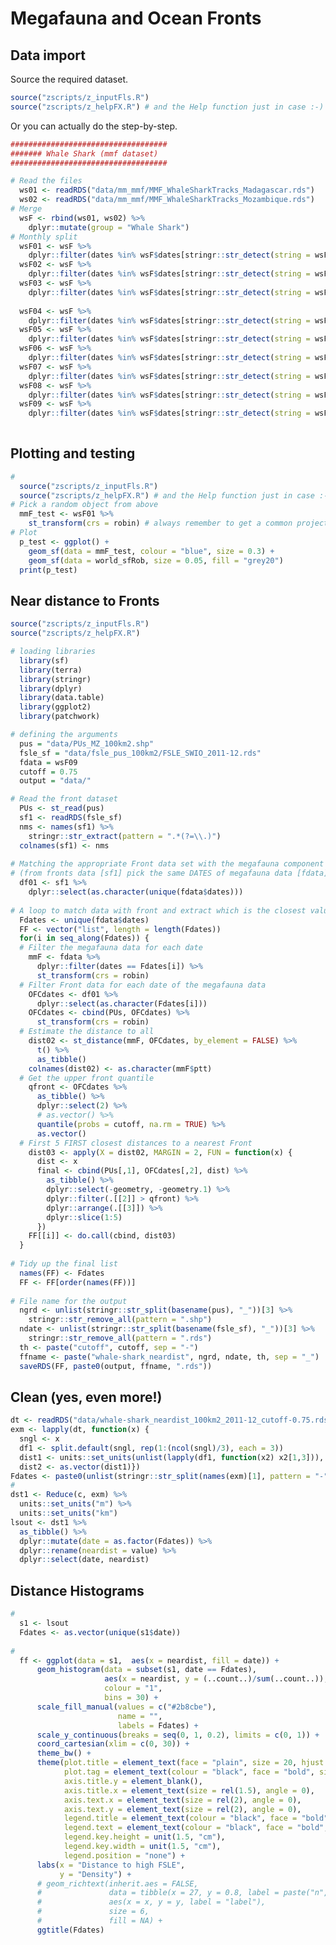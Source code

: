 # Megafauna and Ocean Fronts

## Data import

Source the required dataset.

```r
source("zscripts/z_inputFls.R")
source("zscripts/z_helpFX.R") # and the Help function just in case :-)
```

Or you can actually do the step-by-step.

```r

###################################
####### Whale Shark (mmf dataset)
###################################

# Read the files
  ws01 <- readRDS("data/mm_mmf/MMF_WhaleSharkTracks_Madagascar.rds")
  ws02 <- readRDS("data/mm_mmf/MMF_WhaleSharkTracks_Mozambique.rds")
# Merge
  wsF <- rbind(ws01, ws02) %>% 
    dplyr::mutate(group = "Whale Shark")
# Monthly split 
  wsF01 <- wsF %>% 
    dplyr::filter(dates %in% wsF$dates[stringr::str_detect(string = wsF$dates, pattern = "2016-10.*")])
  wsF02 <- wsF %>% 
    dplyr::filter(dates %in% wsF$dates[stringr::str_detect(string = wsF$dates, pattern = "2016-11.*")])
  wsF03 <- wsF %>% 
    dplyr::filter(dates %in% wsF$dates[stringr::str_detect(string = wsF$dates, pattern = "2016-12.*")])
  
  wsF04 <- wsF %>% 
    dplyr::filter(dates %in% wsF$dates[stringr::str_detect(string = wsF$dates, pattern = "2011-07.*")])
  wsF05 <- wsF %>% 
    dplyr::filter(dates %in% wsF$dates[stringr::str_detect(string = wsF$dates, pattern = "2011-08.*")])
  wsF06 <- wsF %>% 
    dplyr::filter(dates %in% wsF$dates[stringr::str_detect(string = wsF$dates, pattern = "2011-09.*")])
  wsF07 <- wsF %>% 
    dplyr::filter(dates %in% wsF$dates[stringr::str_detect(string = wsF$dates, pattern = "2011-10.*")])
  wsF08 <- wsF %>% 
    dplyr::filter(dates %in% wsF$dates[stringr::str_detect(string = wsF$dates, pattern = "2011-11.*")])
  wsF09 <- wsF %>% 
    dplyr::filter(dates %in% wsF$dates[stringr::str_detect(string = wsF$dates, pattern = "2011-12.*")])
    
```

## Plotting and testing

```r
# 
  source("zscripts/z_inputFls.R")
  source("zscripts/z_helpFX.R") # and the Help function just in case :-)
# Pick a random object from above
  mmF_test <- wsF01 %>% 
    st_transform(crs = robin) # always remember to get a common projection!
# Plot
  p_test <- ggplot() +
    geom_sf(data = mmF_test, colour = "blue", size = 0.3) +
    geom_sf(data = world_sfRob, size = 0.05, fill = "grey20")
  print(p_test)
```

## Near distance to Fronts

```r

source("zscripts/z_inputFls.R")
source("zscripts/z_helpFX.R")

# loading libraries
  library(sf)
  library(terra)
  library(stringr)
  library(dplyr)
  library(data.table)
  library(ggplot2)
  library(patchwork)

# defining the arguments
  pus = "data/PUs_MZ_100km2.shp" 
  fsle_sf = "data/fsle_pus_100km2/FSLE_SWIO_2011-12.rds"
  fdata = wsF09
  cutoff = 0.75
  output = "data/"

# Read the front dataset
  PUs <- st_read(pus)
  sf1 <- readRDS(fsle_sf)
  nms <- names(sf1) %>% 
    stringr::str_extract(pattern = ".*(?=\\.)")
  colnames(sf1) <- nms
  
# Matching the appropriate Front data set with the megafauna component
# (from fronts data [sf1] pick the same DATES of megafauna data [fdata])
  df01 <- sf1 %>% 
    dplyr::select(as.character(unique(fdata$dates)))
  
# A loop to match data with front and extract which is the closest value
  Fdates <- unique(fdata$dates)
  FF <- vector("list", length = length(Fdates))
  for(i in seq_along(Fdates)) {
  # Filter the megafauna data for each date
    mmF <- fdata %>% 
      dplyr::filter(dates == Fdates[i]) %>% 
      st_transform(crs = robin)
  # Filter Front data for each date of the megafauna data
    OFCdates <- df01 %>% 
      dplyr::select(as.character(Fdates[i]))
    OFCdates <- cbind(PUs, OFCdates) %>% 
      st_transform(crs = robin)
  # Estimate the distance to all
    dist02 <- st_distance(mmF, OFCdates, by_element = FALSE) %>%
      t() %>%
      as_tibble()
    colnames(dist02) <- as.character(mmF$ptt)
  # Get the upper front quantile
    qfront <- OFCdates %>%
      as_tibble() %>% 
      dplyr::select(2) %>% 
      # as.vector() %>% 
      quantile(probs = cutoff, na.rm = TRUE) %>% 
      as.vector()
  # First 5 FIRST closest distances to a nearest Front 
    dist03 <- apply(X = dist02, MARGIN = 2, FUN = function(x) {
      dist <- x
      final <- cbind(PUs[,1], OFCdates[,2], dist) %>% 
        as_tibble() %>% 
        dplyr::select(-geometry, -geometry.1) %>% 
        dplyr::filter(.[[2]] > qfront) %>% 
        dplyr::arrange(.[[3]]) %>%
        dplyr::slice(1:5)
      })
    FF[[i]] <- do.call(cbind, dist03)
  }
  
# Tidy up the final list
  names(FF) <- Fdates
  FF <- FF[order(names(FF))]
  
# File name for the output
  ngrd <- unlist(stringr::str_split(basename(pus), "_"))[3] %>% 
    stringr::str_remove_all(pattern = ".shp")
  ndate <- unlist(stringr::str_split(basename(fsle_sf), "_"))[3] %>% 
    stringr::str_remove_all(pattern = ".rds")
  th <- paste("cutoff", cutoff, sep = "-")
  ffname <- paste("whale-shark_neardist", ngrd, ndate, th, sep = "_")
  saveRDS(FF, paste0(output, ffname, ".rds"))
```

## Clean (yes, even more!)

```r

dt <- readRDS("data/whale-shark_neardist_100km2_2011-12_cutoff-0.75.rds")
exm <- lapply(dt, function(x) {
  sngl <- x
  df1 <- split.default(sngl, rep(1:(ncol(sngl)/3), each = 3))
  dist1 <- units::set_units(unlist(lapply(df1, function(x2) x2[1,3])), "m")
  dist2 <- as.vector(dist1)})
Fdates <- paste0(unlist(stringr::str_split(names(exm)[1], pattern = "-"))[1:2], collapse  = "-")
# 
dst1 <- Reduce(c, exm) %>% 
  units::set_units("m") %>% 
  units::set_units("km")
lsout <- dst1 %>% 
  as_tibble() %>% 
  dplyr::mutate(date = as.factor(Fdates)) %>% 
  dplyr::rename(neardist = value) %>% 
  dplyr::select(date, neardist)

```

## Distance Histograms

```r

# 
  s1 <- lsout
  Fdates <- as.vector(unique(s1$date))
  
#
  ff <- ggplot(data = s1,  aes(x = neardist, fill = date)) +
      geom_histogram(data = subset(s1, date == Fdates),
                     aes(x = neardist, y = (..count..)/sum(..count..)), 
                     colour = "1",
                     bins = 30) +
      scale_fill_manual(values = c("#2b8cbe"), 
                        name = "", 
                        labels = Fdates) +
      scale_y_continuous(breaks = seq(0, 1, 0.2), limits = c(0, 1)) +
      coord_cartesian(xlim = c(0, 30)) +
      theme_bw() +
      theme(plot.title = element_text(face = "plain", size = 20, hjust = 0.5),
            plot.tag = element_text(colour = "black", face = "bold", size = 23), 
            axis.title.y = element_blank(),
            axis.title.x = element_text(size = rel(1.5), angle = 0),
            axis.text.x = element_text(size = rel(2), angle = 0),
            axis.text.y = element_text(size = rel(2), angle = 0),
            legend.title = element_text(colour = "black", face = "bold", size = 15),
            legend.text = element_text(colour = "black", face = "bold", size = 13),
            legend.key.height = unit(1.5, "cm"),
            legend.key.width = unit(1.5, "cm"), 
            legend.position = "none") +
      labs(x = "Distance to high FSLE",
           y = "Density") +
      # geom_richtext(inherit.aes = FALSE, 
      #               data = tibble(x = 27, y = 0.8, label = paste("n", "=", nrow(s1), sep = " ")), 
      #               aes(x = x, y = y, label = "label"), 
      #               size = 6,
      #               fill = NA) +
      ggtitle(Fdates)

```
